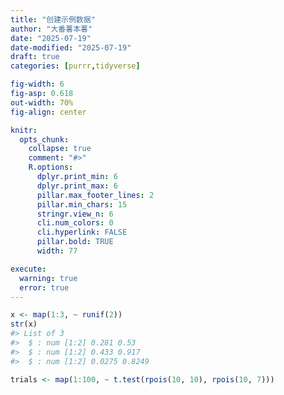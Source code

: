 ```yaml
---
title: "创建示例数据"
author: "大番薯本薯"
date: "2025-07-19"
date-modified: "2025-07-19"
draft: true
categories: [purrr,tidyverse]

fig-width: 6
fig-asp: 0.618
out-width: 70%
fig-align: center

knitr:
  opts_chunk:
    collapse: true
    comment: "#>"
    R.options:
      dplyr.print_min: 6
      dplyr.print_max: 6
      pillar.max_footer_lines: 2
      pillar.min_chars: 15
      stringr.view_n: 6
      cli.num_colors: 0
      cli.hyperlink: FALSE
      pillar.bold: TRUE
      width: 77

execute:
  warning: true
  error: true
---
```


```r
x <- map(1:3, ~ runif(2))
str(x)
#> List of 3
#>  $ : num [1:2] 0.281 0.53
#>  $ : num [1:2] 0.433 0.917
#>  $ : num [1:2] 0.0275 0.8249

```

```r
trials <- map(1:100, ~ t.test(rpois(10, 10), rpois(10, 7)))

```
